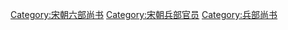 [[Category:宋朝六部尚书|Category:宋朝六部尚书]]
[[Category:宋朝兵部官员|Category:宋朝兵部官员]]
[[Category:兵部尚书|Category:兵部尚书]]